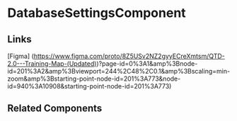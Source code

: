 <!--database-settings.component.stories.mdx -->


<Meta title="QTD Components/DataExchange/Database Settings/README" component={DatabaseSettingsComponent} />

# DatabaseSettingsComponent

<ArgsTable of={DatabaseSettingsComponent} />

## Links

[Figma] (https://www.figma.com/proto/8Z5USv2NZ2gyyECreXmtsm/QTD-2.0---Training-Map-(Updated))?page-id=0%3A1&amp%3Bnode-id=201%3A2&amp%3Bviewport=244%2C48%2C0.1&amp%3Bscaling=min-zoom&amp%3Bstarting-point-node-id=201%3A773&node-id=940%3A10908&starting-point-node-id=201%3A773)

## Related Components